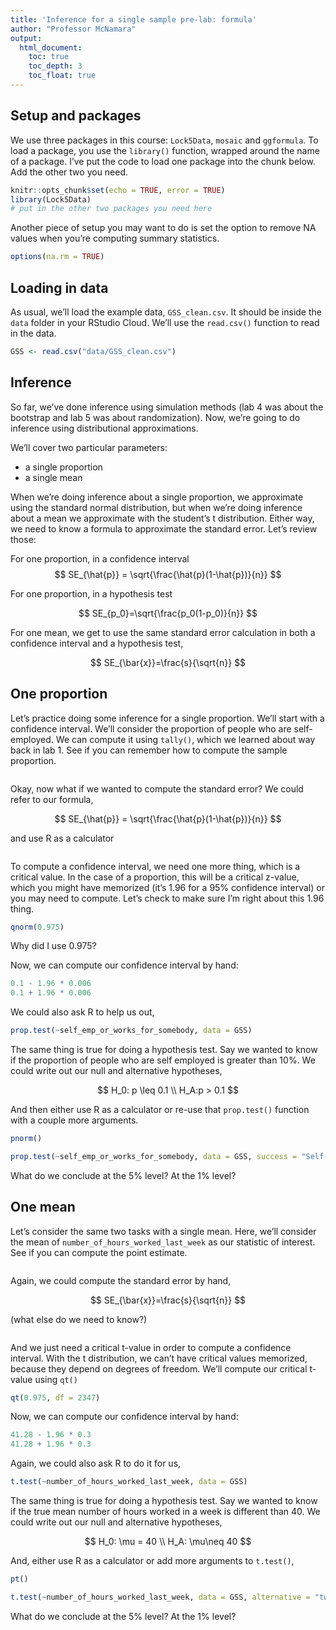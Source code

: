 ```yaml
---
title: 'Inference for a single sample pre-lab: formula'
author: "Professor McNamara"
output:
  html_document:
    toc: true
    toc_depth: 3
    toc_float: true
---
```


## Setup and packages

We use three packages in this course: `Lock5Data`, `mosaic` and `ggformula`. To load a package, you use the `library()` function, wrapped around the name of a package. I've put the code to load one package into the chunk below. Add the other two you need. 

```r
knitr::opts_chunk$set(echo = TRUE, error = TRUE)
library(Lock5Data)
# put in the other two packages you need here
```

Another piece of setup you may want to do is set the option to remove NA values when you're computing summary statistics. 

```r
options(na.rm = TRUE)
```

## Loading in data

As usual, we'll load the example data, `GSS_clean.csv`. It should be inside the `data` folder in your RStudio Cloud. We'll use the `read.csv()` function to read in the data. 

```r
GSS <- read.csv("data/GSS_clean.csv")
```

## Inference

So far, we've done inference using simulation methods (lab 4 was about the bootstrap and lab 5 was about randomization). Now, we're going to do inference using distributional approximations. 

We'll cover two particular parameters:

- a single proportion
- a single mean

When we're doing inference about a single proportion, we approximate using the standard normal distribution, but when we're doing inference about a mean we approximate with the student's t distribution. Either way, we need to know a formula to approximate the standard error. Let's review those:

For one proportion, in a confidence interval
$$
SE_{\hat{p}} = \sqrt{\frac{\hat{p}(1-\hat{p})}{n}}
$$

For one proportion, in a hypothesis test

$$
SE_{p_0}=\sqrt{\frac{p_0(1-p_0)}{n}}
$$

For one mean, we get to use the same standard error calculation in both a confidence interval and a hypothesis test,

$$
SE_{\bar{x}}=\frac{s}{\sqrt{n}}
$$

## One proportion

Let's practice doing some inference for a single proportion. We'll start with a confidence interval. We'll consider the proportion of people who are self-employed. We can compute it using `tally()`, which we learned about way back in lab 1. See if you can remember how to compute the sample proportion.

```r

```


Okay, now what if we wanted to compute the standard error? We could refer to our formula,

$$
SE_{\hat{p}} = \sqrt{\frac{\hat{p}(1-\hat{p})}{n}}
$$

and use R as a calculator

```r

```

To compute a confidence interval, we need one more thing, which is a critical value. In the case of a proportion, this will be a critical z-value, which you might have memorized (it's 1.96 for a 95\% confidence interval) or you may need to compute. Let's check to make sure I'm right about this 1.96 thing.

```r
qnorm(0.975)
```

Why did I use 0.975?

Now, we can compute our confidence interval by hand:

```r
0.1 - 1.96 * 0.006
0.1 + 1.96 * 0.006
```

We could also ask R to help us out,

```r
prop.test(~self_emp_or_works_for_somebody, data = GSS)
```

The same thing is true for doing a hypothesis test. Say we wanted to know if the proportion of people who are self employed is greater than 10\%. We could write out our null and alternative hypotheses,


$$
H_0: p \leq 0.1 \\
H_A:p > 0.1
$$

And then either use R as a calculator or re-use that `prop.test()` function with a couple more arguments.

```r
pnorm()
```


```r
prop.test(~self_emp_or_works_for_somebody, data = GSS, success = "Self-employed", alternative = "greater", p = 0.1)
```

What do we conclude at the 5\% level? At the 1\% level?

## One mean

Let's consider the same two tasks with a single mean. Here, we'll consider the mean of `number_of_hours_worked_last_week` as our statistic of interest. See if you can compute the point estimate.

```r

```

Again, we could compute the standard error by hand,

$$
SE_{\bar{x}}=\frac{s}{\sqrt{n}}
$$

(what else do we need to know?)

```r

```

And we just need a critical t-value in order to compute a confidence interval. With the t distribution, we can't have critical values memorized, because they depend on degrees of freedom. We'll compute our critical t-value using `qt()`

```r
qt(0.975, df = 2347)
```

Now, we can compute our confidence interval by hand:

```r
41.28 - 1.96 * 0.3
41.28 + 1.96 * 0.3
```

Again, we could also ask R to do it for us,

```r
t.test(~number_of_hours_worked_last_week, data = GSS)
```


The same thing is true for doing a hypothesis test. Say we wanted to know if the true mean number of hours worked in a week is different than 40. We could write out our null and alternative hypotheses,

$$
H_0: \mu = 40 \\
H_A: \mu\neq 40
$$

And, either use R as a calculator or add more arguments to `t.test()`,

```r
pt()
```


```r
t.test(~number_of_hours_worked_last_week, data = GSS, alternative = "two.sided", mu = 40)
```

What do we conclude at the 5\% level? At the 1\% level?
